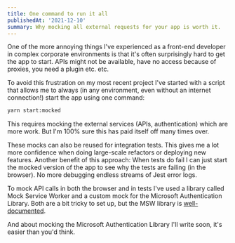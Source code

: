```yaml
---
title: One command to run it all
publishedAt: '2021-12-10'
summary: Why mocking all external requests for your app is worth it.
---
```


One of the more annoying things I've experienced as a front-end developer in complex corporate environments is that it's often surprisingly hard to get the app to start. APIs might not be available, have no access because of proxies, you need a plugin etc. etc.

To avoid this frustration on my most recent project I've started with a script that allows me to always (in any environment, even without an internet connection!) start the app using one command:

```bash
yarn start:mocked
```

This requires mocking the external services (APIs, authentication) which are more work. But I'm 100% sure this has paid itself off many times over.

These mocks can also be reused for integration tests. This gives me a lot more confidence when doing large-scale refactors or deploying new features. Another benefit of this approach: When tests do fail I can just start the mocked version of the app to see why the tests are failing (in the browser). No more debugging endless streams of Jest error logs.

To mock API calls in both the browser and in tests I've used a library called Mock Service Worker and a custom mock for the Microsoft Authentication Library. Both are a bit tricky to set up, but the MSW library is [well-documented](https://mswjs.io/).

And about mocking the Microsoft Authentication Library I'll write soon, it's easier than you'd think.
